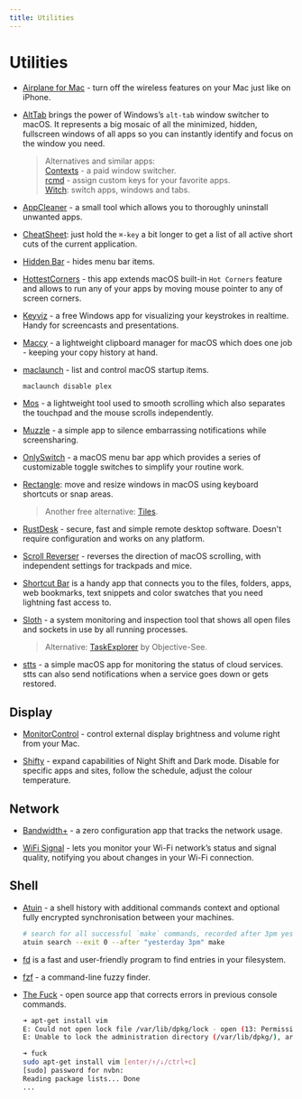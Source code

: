 ```yaml
---
title: Utilities
---
```


# Utilities

- [Airplane for Mac](https://airplanemac.carrd.co/) - turn off the wireless features on your Mac just like on iPhone. <nobr className="v-align"><i className="ri-apple-line"></i> <i className="ri-open-source-line"></i></nobr>

- [AltTab](https://alt-tab-macos.netlify.app/) brings the power of Windows’s `alt-tab` window switcher to macOS. It represents a big mosaic of all the minimized, hidden, fullscreen windows of all apps so you can instantly identify and focus on the window you need. <nobr className="v-align"><i className="ri-apple-line"></i> <i className="ri-open-source-line"></i></nobr>
  > Alternatives and similar apps:  
    [Contexts](https://contexts.co/) - a paid window switcher.  
    [rcmd](https://lowtechguys.com/rcmd/) - assign custom keys for your favorite apps.  
    [Witch](https://manytricks.com/witch/): switch apps, windows and tabs.

- [AppCleaner](https://freemacsoft.net/appcleaner/) - a small tool which allows you to thoroughly uninstall unwanted apps. <nobr className="v-align"><i className="ri-apple-line"></i></nobr>

- [CheatSheet](https://www.mediaatelier.com/CheatSheet/): just hold the `⌘-key` a bit longer to get a list of all active short cuts of the current application. <nobr className="v-align"><i className="ri-apple-line"></i></nobr>

- [Hidden Bar](https://apps.apple.com/app/hidden-bar/id1452453066) - hides menu bar items. <nobr className="v-align"><i className="ri-apple-line"></i> <i className="ri-open-source-line"></i></nobr>

- [HottestCorners](https://bits.ee/hottestcorners/) - this app extends macOS built-in `Hot Corners` feature and allows to run any of your apps by moving mouse pointer to any of screen corners. <nobr className="v-align"><i className="ri-apple-line"></i></nobr>

- [Keyviz](https://mularahul.github.io/keyviz/) - a free Windows app for visualizing your keystrokes in realtime. Handy for screencasts and presentations. <nobr className="v-align"><i className="ri-windows-fill"></i> <i className="ri-open-source-line"></i></nobr>

- [Maccy](https://maccy.app/) - a lightweight clipboard manager for macOS which does one job - keeping your copy history at hand. <nobr className="v-align"><i className="ri-apple-line"></i> <i className="ri-open-source-line"></i></nobr>

- [maclaunch](https://github.com/hazcod/maclaunch) - list and control macOS startup items.
  ```bash copy
  maclaunch disable plex
  ```

- [Mos](https://mos.caldis.me/) - a lightweight tool used to smooth scrolling which also separates the touchpad and the mouse scrolls independently. <nobr className="v-align"><i className="ri-apple-line"></i> <i className="ri-open-source-line"></i></nobr>

- [Muzzle](https://muzzleapp.com/) - a simple app to silence embarrassing notifications while screensharing. <nobr className="v-align"><i className="ri-apple-line"></i></nobr>

- [OnlySwitch](https://github.com/jacklandrin/OnlySwitch) - a macOS menu bar app which provides a series of customizable toggle switches to simplify your routine work. <nobr className="v-align"><i className="ri-apple-line"></i> <i className="ri-open-source-line"></i></nobr>

- [Rectangle](https://rectangleapp.com/): move and resize windows in macOS using keyboard shortcuts or snap areas. <nobr className="v-align"><i className="ri-apple-line"></i> <i className="ri-open-source-line"></i></nobr>
  > Another free alternative: [Tiles](https://www.sempliva.com/tiles/). 

- [RustDesk](https://rustdesk.com/) - secure, fast and simple remote desktop software. Doesn't require configuration and works on any platform. <nobr className="v-align"><i className="ri-device-line"></i> <i className="ri-open-source-line"></i></nobr>

- [Scroll Reverser](https://pilotmoon.com/scrollreverser/) - reverses the direction of macOS scrolling, with independent settings for trackpads and mice. <nobr className="v-align"><i className="ri-apple-line"></i> <i className="ri-open-source-line"></i></nobr>

- [Shortcut Bar](https://fiplab.com/apps/shortcut-bar-for-mac) is a handy app that connects you to the files, folders, apps, web bookmarks, text snippets and color swatches that you need lightning fast access to. <nobr className="v-align"><i className="ri-apple-line"></i></nobr>

- [Sloth](https://sveinbjorn.org/sloth) - a system monitoring and inspection tool that shows all open files and sockets in use by all running processes. <nobr className="v-align"><i className="ri-apple-line"></i> <i className="ri-open-source-line"></i></nobr>
  > Alternative: [TaskExplorer](https://objective-see.org/products/taskexplorer.html) by Objective-See.

- [stts](https://github.com/inket/stts) - a simple macOS app for monitoring the status of cloud services. stts can also send notifications when a service goes down or gets restored. <nobr className="v-align"><i className="ri-apple-line"></i> <i className="ri-open-source-line"></i></nobr>

## Display

- [MonitorControl](https://github.com/MonitorControl/MonitorControl) - control external display brightness and volume right from your Mac. <nobr className="v-align"><i className="ri-apple-line"></i> <i className="ri-open-source-line"></i></nobr>

- [Shifty](https://shifty.natethompson.io/en/) - expand capabilities of Night Shift and Dark mode. Disable for specific apps and sites, follow the schedule, adjust the colour temperature. <nobr className="v-align"><i className="ri-apple-line"></i> <i className="ri-open-source-line"></i></nobr>

## Network

- [Bandwidth+](https://apps.apple.com/us/app/bandwidth/id490461369) - a zero configuration app that tracks the network usage. <nobr className="v-align"><i className="ri-apple-line"></i></nobr>

- [WiFi Signal](https://www.intuitibits.com/products/wifisignal/) - lets you monitor your Wi-Fi network’s status and signal quality, notifying you about changes in your Wi-Fi connection. <nobr className="v-align"><i className="ri-apple-line"></i> <i className="ri-money-dollar-circle-line"></i></nobr>

## Shell

- [Atuin](https://atuin.sh/) - a shell history with additional commands context and optional fully encrypted synchronisation between your machines.
  ```bash copy
  # search for all successful `make` commands, recorded after 3pm yesterday
  atuin search --exit 0 --after "yesterday 3pm" make
  ```

- [fd](https://github.com/sharkdp/fd) is a fast and user-friendly program to find entries in your filesystem.

- [fzf](https://github.com/junegunn/fzf) - a command-line fuzzy finder.

- [The Fuck](https://github.com/nvbn/thefuck) - open source app that corrects errors in previous console commands.
  ```bash
  ➜ apt-get install vim
  E: Could not open lock file /var/lib/dpkg/lock - open (13: Permission denied)
  E: Unable to lock the administration directory (/var/lib/dpkg/), are you root?

  ➜ fuck
  sudo apt-get install vim [enter/↑/↓/ctrl+c]
  [sudo] password for nvbn:
  Reading package lists... Done
  ...
  ```
